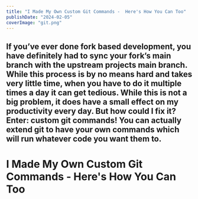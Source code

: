 ```yaml
---
title: "I Made My Own Custom Git Commands -  Here's How You Can Too"
publishDate: "2024-02-05"
coverImage: "git.png"
---
```

If you’ve ever done fork based development, you have definitely had to sync your fork’s main branch with the upstream projects main branch.
While this process is by no means hard and takes very little time, when you have to do it multiple times a day it can get tedious. While this
is not a big problem, it does have a small effect on my productivity every day. But how could I fix it? Enter: custom git commands! You can actually
extend git to have your own commands which will run whatever code you want them to.
---
# I Made My Own Custom Git Commands - Here's How You Can Too
